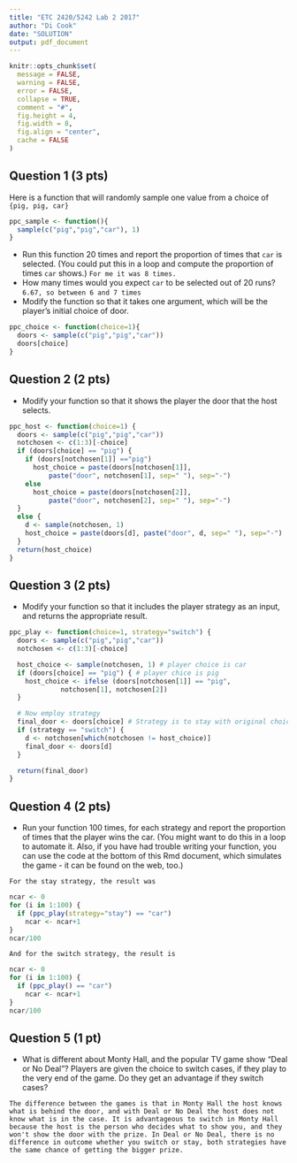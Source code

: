 ```yaml
---
title: "ETC 2420/5242 Lab 2 2017"
author: "Di Cook"
date: "SOLUTION"
output: pdf_document
---
```


```r
knitr::opts_chunk$set(
  message = FALSE,
  warning = FALSE,
  error = FALSE, 
  collapse = TRUE,
  comment = "#",
  fig.height = 4,
  fig.width = 8,
  fig.align = "center",
  cache = FALSE
)
```


## Question 1 (3 pts)

Here is a function that will randomly sample one value from a choice of `{pig, pig, car}`

```r
ppc_sample <- function(){
  sample(c("pig","pig","car"), 1)
}
```

- Run this function 20 times and report the proportion of times that `car` is selected. (You could put this in a loop and compute the proportion of times `car` shows.) `For me it was 8 times.`
- How many times would you expect `car` to be selected out of 20 runs? `6.67, so between 6 and 7 times`
- Modify the function so that it takes one argument, which will be the player's initial choice of door. 

```r
ppc_choice <- function(choice=1){
  doors <- sample(c("pig","pig","car"))
  doors[choice]
}
```

## Question 2 (2 pts)

- Modify your function so that it shows the player the door that the host selects.

```r
ppc_host <- function(choice=1) {
  doors <- sample(c("pig","pig","car"))
  notchosen <- c(1:3)[-choice]
  if (doors[choice] == "pig") {
    if (doors[notchosen[1]] =="pig")
      host_choice = paste(doors[notchosen[1]],
          paste("door", notchosen[1], sep=" "), sep="-")
    else
      host_choice = paste(doors[notchosen[2]],
          paste("door", notchosen[2], sep=" "), sep="-")
  }
  else {
    d <- sample(notchosen, 1)
    host_choice = paste(doors[d], paste("door", d, sep=" "), sep="-")
  }
  return(host_choice)
}
```

## Question 3 (2 pts)

- Modify your function so that it includes the player strategy as an input, and returns the appropriate result.

```r
ppc_play <- function(choice=1, strategy="switch") {
  doors <- sample(c("pig","pig","car"))
  notchosen <- c(1:3)[-choice]

  host_choice <- sample(notchosen, 1) # player choice is car
  if (doors[choice] == "pig") { # player chice is pig
    host_choice <- ifelse (doors[notchosen[1]] == "pig",
             notchosen[1], notchosen[2])
  }

  # Now employ strategy
  final_door <- doors[choice] # Strategy is to stay with original choice
  if (strategy == "switch") {
    d <- notchosen[which(notchosen != host_choice)]
    final_door <- doors[d]
  }

  return(final_door)
}
```

## Question 4 (2 pts)

- Run your function 100 times, for each strategy and report the proportion of times that the player wins the car. (You might want to do this in a loop to automate it. Also, if you have had trouble writing your function, you can use the code at the bottom of this Rmd document, which simulates the game - it can be found on the web, too.)

`For the stay strategy, the result was`

```r
ncar <- 0
for (i in 1:100) {
  if (ppc_play(strategy="stay") == "car")
    ncar <- ncar+1
}
ncar/100
```

`And for the switch strategy, the result is`

```r

ncar <- 0
for (i in 1:100) {
  if (ppc_play() == "car")
    ncar <- ncar+1
}
ncar/100
```

## Question 5 (1 pt)

- What is different about Monty Hall, and the popular TV game show "Deal or No Deal"? Players are given the choice to switch cases, if they play to the very end of the game. Do they get an advantage if they switch cases?

`The difference between the games is that in Monty Hall the host knows what is behind the door, and with Deal or No Deal the host does not know what is in the case. It is advantageous to switch in Monty Hall because the host is the person who decides what to show you, and they won't show the door with the prize. In Deal or No Deal, there is no difference in outcome whether you switch or stay, both strategies have the same chance of getting the bigger prize.`
